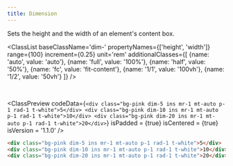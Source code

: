 ```yaml
---
title: Dimension
---
```



Sets the height and the width of an element's content box.

<ClassList 
  baseClassName='dim-' 
  propertyNames={['height', 'width']} 
  range={100} 
  increment={0.25} 
  unit='rem' 
  additionalClasses={[
    {name: 'auto', value: 'auto'},
    {name: 'full', value: '100%'},
    {name: 'half', value: '50%'},
    {name: 'fc', value: 'fit-content'},
    {name: '1/1', value: '100vh'},
    {name: '1/2', value: '50vh'}
  ]} 
/>

<br />

<ClassPreview
  codeData={`
    <div class="bg-pink dim-5 ins mr-1 mt-auto p-1 rad-1 t-white">5</div>
    <div class="bg-pink dim-10 ins mr-1 mt-auto p-1 rad-1 t-white">10</div>
    <div class="bg-pink dim-20 ins mr-1 mt-auto p-1 rad-1 t-white">20</div>
  `}
  isPadded = {true}
  isCentered = {true}
  isVersion = '1.1.0'
/>

```html
<div class="bg-pink dim-5 ins mr-1 mt-auto p-1 rad-1 t-white">5</div>
<div class="bg-pink dim-10 ins mr-1 mt-auto p-1 rad-1 t-white">10</div>
<div class="bg-pink dim-20 ins mr-1 mt-auto p-1 rad-1 t-white">20</div>
```
